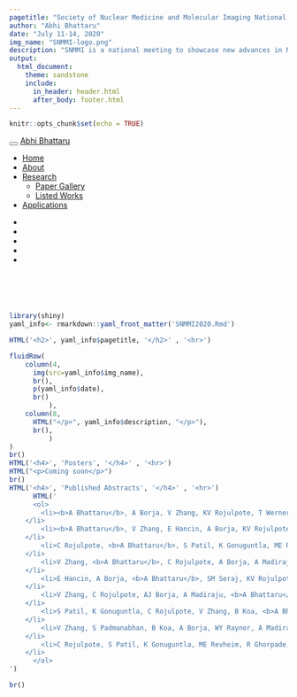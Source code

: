 ```yaml
---
pagetitle: "Society of Nuclear Medicine and Molecular Imaging National Meeting 2020"
author: "Abhi Bhattaru"
date: "July 11-14, 2020"
img_name: "SNMMI-logo.png"
description: "SNMMI is a national meeting to showcase new advances in Nuclear Medicine and Molecular Imaging. Each year, the SNMMI Scientific Program Committee invites physicians, scientists, technologists, lab professionals, and educators/course directors working in the field of nuclear medicine and molecular imaging to submit original abstracts for the opportunity to present and publish innovative scientific investigations to an audience of medical imaging professionals from around the world! View my abstract publications and posters from this event."
output: 
  html_document:
    theme: sandstone
    include:
      in_header: header.html
      after_body: footer.html
---
```


```r
knitr::opts_chunk$set(echo = TRUE)
```

```{=html}
<div class="navbar navbar-default  navbar-fixed-top" role="navigation">
  <div class="container">
    <div class="navbar-header">
      <button type="button" class="navbar-toggle collapsed" data-toggle="collapse" data-target="#navbar">
        <span class="icon-bar"></span>
        <span class="icon-bar"></span>
        <span class="icon-bar"></span>
      </button>
      <a class="navbar-brand" href="../../index.html">Abhi Bhattaru</a>
    </div>
    <div id="navbar" class="navbar-collapse collapse">
      <ul class="nav navbar-nav">
        <li>
  <a href="../../index.html">Home</a>
</li>
<li>
  <a href="../../about.html">About</a>
</li>
<li class="dropdown">
  <a href="#" class="dropdown-toggle" data-toggle="dropdown" role="button" aria-expanded="false">
    Research
     
    <span class="caret"></span>
  </a>
  <ul class="dropdown-menu" role="menu">
    <li>
      <a href="../../research.html">Paper Gallery</a>
    </li>
    <li>
      <a href="../../listed_works.html">Listed Works</a>
    </li>
  </ul>
</li>
<li>
  <a href="../../shiny.html">Applications</a>
</li>
      </ul>
      <ul class="nav navbar-nav navbar-right">
        <li>
  <a href="https://www.linkedin.com/in/abhijit-bhattaru-3693a9177">
    <span class="fa fa-linkedin fa-lg"></span>
     
  </a>
</li>
<li>
  <a href="https://scholar.google.com/citations?view_op=list_works&amp;hl=en&amp;authuser=1&amp;user=WJHf9fsAAAAJ">
    <span class="fa fa-graduation-cap fa-lg"></span>
     
  </a>
</li>
<li>
  <a href="https://www.researchgate.net/profile/Abhi_Bhattaru">
    <span class="fa fa fa fa-university fa-lg"></span>
     
  </a>
</li>
<li>
  <a href="https://github.com/abhimaster2001">
    <span class="fa fa-github fa-lg"></span>
     
  </a>
</li>
<li>
  <a href="mailto:abhi.bhattaru@gmail.com">
    <span class="fa fa-envelope fa-lg"></span>
     
  </a>
</li>
      </ul>
    </div><!--/.nav-collapse -->
  </div><!--/.container -->
</div><!--/.navbar -->

<style>
p{
  font-size: 15px;
  margin-bottom: .05em;
}
h2{
font-weight: 500;
}
h3{
font-weight: 500;
}
hr{
border: 1px solid gray;
}
title{
display: none;
}
</style>

```


<br> <br> <br>

```r
library(shiny)
yaml_info<- rmarkdown::yaml_front_matter('SNMMI2020.Rmd')

HTML('<h2>', yaml_info$pagetitle, '</h2>' , '<hr>')

fluidRow(
    column(4,
      img(src=yaml_info$img_name),
      br(),
      p(yaml_info$date),
      br()
          ),
    column(8,
      HTML("</p>", yaml_info$description, "</p>"),
      br(),
          )
)
br()
HTML('<h4>', 'Posters', '</h4>' , '<hr>')
HTML("<p>Coming soon</p>")
br()
HTML('<h4>', 'Published Abstracts', '</h4>' , '<hr>')
      HTML('
      <ol>
        <li><b>A Bhattaru</b>, A Borja, V Zhang, KV Rojulpote, T Werner, A Alavi, ME Revheim. FDG-PET/CT as the superior imaging modality for inflammatory bowel disease. <a href="http://jnm.snmjournals.org/content/61/supplement_1/1159.abstract?sid=cc52ec7c-d567-496f-a7e3-16769aba25d3">Journal of Nuclear Medicine. May 1, 2020. </a>
    </li>
        <li><b>A Bhattaru</b>, V Zhang, E Hancin, A Borja, KV Rojulpote, T Werner, ME Revheim, A Alavi. Potential applications of FDG-PET/MRI in detecting vascular dementia. <a href="http://jnm.snmjournals.org/content/61/supplement_1/1149.abstract?sid=cc52ec7c-d567-496f-a7e3-16769aba25d3">Journal of Nuclear Medicine. May 1, 2020. </a>
    </li>
        <li>C Rojulpote, <b>A Bhattaru</b>, S Patil, K Gonuguntla, ME Revheim, B Koa, E Hancin, T Werner, A Alavi. Role of PET Imaging in Detection and Management of Arrhythmias. <a href="http://jnm.snmjournals.org/content/61/supplement_1/1365.abstract?sid=cc52ec7c-d567-496f-a7e3-16769aba25d3">Journal of Nuclear Medicine. May 1, 2020. </a>
    </li>
        <li>V Zhang, <b>A Bhattaru</b>, C Rojulpote, A Borja, A Madiraju, T Werner, A Alavi, ME Revheim. Role of PET/CT Imaging in the Assessment of Pulmonary Artery Atherosclerosis. <a href="http://jnm.snmjournals.org/content/61/supplement_1/1376.abstract?sid=cc52ec7c-d567-496f-a7e3-16769aba25d3">Journal of Nuclear Medicine. May 1, 2020. </a>
    </li>
        <li>E Hancin, A Borja, <b>A Bhattaru</b>, SM Seraj, KV Rojulpote, T Werner, A Alavi, ME Revheim. Applications of FDG-PET/CT and NaF-PET/CT in the Surgical Management of Musculoskeletal Infection. <a href="http://jnm.snmjournals.org/content/61/supplement_1/1156.abstract?sid=cc52ec7c-d567-496f-a7e3-16769aba25d3">Journal of Nuclear Medicine. May 1, 2020. </a>
    </li>
        <li>V Zhang, C Rojulpote, AJ Borja, A Madiraju, <b>A Bhattaru</b>, S Patil, K Gonuguntla, TJ Werner, PF Hoilund-Carlsen, ME Revheim, A Alavi. NaF Uptake in the Pulmonary Artery Stratified by Systemic Blood Pressure: A Novel Methodology. <a href="http://jnm.snmjournals.org/content/61/supplement_1/1621.abstract?sid=cc52ec7c-d567-496f-a7e3-16769aba25d3">Journal of Nuclear Medicine. May 1, 2020. </a>
    </li>
        <li>S Patil, K Gonuguntla, C Rojulpote, V Zhang, B Koa, <b>A Bhattaru</b>, ME Revheim, T Werner, A Alavi. Role of PET Imaging in Aortic Stenosis. <a href="http://jnm.snmjournals.org/content/61/supplement_1/1375.abstract?sid=cc52ec7c-d567-496f-a7e3-16769aba25d3">Journal of Nuclear Medicine. May 1, 2020. </a>
    </li>
        <li>V Zhang, S Padmanabhan, B Koa, A Borja, WY Raynor, A Madiraju, <b>A Bhattaru</b>, KV Rojulpote, C Rajapakse, T Werner, ME Revheim, A Alavi. Total-Body NaF-PET/CT and its Implications for Osteoporosis. <a href="http://jnm.snmjournals.org/content/61/supplement_1/1143.abstract?sid=cc52ec7c-d567-496f-a7e3-16769aba25d3">Journal of Nuclear Medicine. May 1, 2020. </a>
    </li>
        <li>C Rojulpote, S Patil, K Gonuguntla, ME Revheim, R Ghorpade, P Narayanareddy, <b>A Bhattaru</b>, TJ Werner, O Gerke, PF Hoilund-Carlsen, A Alavi. Role of NaF-PET/CT in Detecting and Quantifying Global Cardiac Subclinical Atherosclerosis in Healthy Individuals with an Optimal Lipid Profile and its Association with Blood Pressure. <a href="http://jnm.snmjournals.org/content/61/supplement_1/1634.abstract?sid=cc52ec7c-d567-496f-a7e3-16769aba25d3">Journal of Nuclear Medicine. May 1, 2020. </a>
    </li>
      </ol>
')

br()
```
